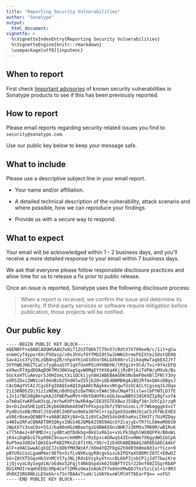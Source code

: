 ```yaml
---
title: "Reporting Security Vulnerabilities"
author: "Sonatype"
output:
  html_document:
vignette: >
  %\VignetteIndexEntry{Reporting Security Vulnerabilities}
  %\VignetteEngine{knitr::rmarkdown}
  \usepackage[utf8]{inputenc}
---
```


## When to report

First check
[Important advisories](https://support.sonatype.com/hc/en-us/sections/203012668-Security-Advisories) of known security vulnerabilities in Sonatype products to see if this has been previously reported.

## How to report

Please email reports regarding security related issues you find to `security@sonatype.com`.

Use our public key below to keep your message safe.

## What to include

Please use a descriptive subject line in your email report.

 * Your name and/or affiliation.

 * A detailed technical description of the vulnerability, attack scenario and where
possible, how we can reproduce your findings.

 * Provide us with a secure way to respond.

## What to expect

Your email will be acknowledged within 1 - 2 business days, and you'll receive a
more detailed response to your email within 7 business days.

We ask that everyone please follow responsible disclosure practices and allow
time for us to release a fix prior to public release.

Once an issue is reported, Sonatype uses the following disclosure process:

> When a report is received, we confirm the issue and determine its severity.
> If third-party services or software require mitigation before publication, those
projects will be notified.

## Our public key

```console
-----BEGIN PUBLIC KEY BLOCK-----
mQENBFF+a9ABCADQWSAAU7w9i71Zn3TQ6k7lT9x57cRdtX7V709oeN/c/1it+gCw
onmmCyf4ypor6XcPSOasp/x0s3hVuf6YfMbI0tSwJUWWihrmoPGIXtmiSOotQE0Q
Sav41xs3YyI9LzQB4ngZR/nhp4YhioD1dVorD6LGXk08rvl2ikoqHwTagbEXZJY7
3VYhW6JHbZTLwCsfyg6uaSYF1qXfUxHPOiHYKNbhK/tM3giX+9ld/7xi+9f4zEFQ
eX9wcRTdgdDOAqDOK7MV30KXagSqvW0MgEYtKX6q4KjjRzBYjkiTdFW/yMXub/Bs
5UckxHTCuAmvpr5J0HIUeLtXi1QCkijyn8HJABEBAAG0KVNvbmF0eXBlIFNlY3Vy
aXR5IDxzZWN1cml0eUBzb25hdHlwZS5jb20+iQE4BBMBAgAiBQJRfmvQAhsDBgsJ
CAcDAgYVCAIJCgsEFgIDAQIeAQIXgAAKCRAgkmxsNtgwfUzbCACLtCgieq1kJOqo
2i136ND5ZOj31zIzNENLn8dhSg5zQwTHOcntWAtS8uCNq4fSlslwvlbPYWTLD7fE
iJn1z7BCU8gBk+pkAJJFWEPweMVt+9bYQ4HfKceGbJeuwBBhS34SK9ZIp9gfxxfA
oTm0aGYwKR5wH3sqL/mrhwKhPt9wXR4qwlE635STEX8wzJ5SBqf3ArJUtCp1rzgR
Dx+DiZed5HE1pOI2Kyb6O80bm485WThPXxpvp3bfzTNYoGzeLi/F7WkmgggkXxsT
Pyd0sSx0B/MO4lJtQvEBlIHDFno9mXa30fKl+rzp2geG5UxNHJUjaC5JhfWLEXEX
wV0ErBsmuQENBFF+a9ABCADXj04+GLIz8VCaZH554nUHEhaKoiIXH3Tj7UiMZDqy
o4WIw2RFaCQNA8T0R5Q0yxINU146JQMbA2SN59AGcGYZcajyEvTR7tLG0meMO6S0
JWpkX7s3xaC0s+5SJ/ba00oHGzW0aotgzG9BWA5OniNHK7zZKMVu7M80M/wB1RvK
x775hAeJ+8F9MDJ+ijydBtaOfDdkbg+0kU1xR6Io+vVLPk38ghlWU8QFP4/B0oWi
jK4xiDqK6cG7kyH9kC9nau+ckH8MrJ/RzEpsc4GRwqS4IEnvHWe7XbgydWS1bCp6
8uP5ma3d02elQmSEa+PABIPKnZcAf1YKLr9O/+IzEdOhABEBAAGJAR8EGAECAAkF
AlF+a9ACGwwACgkQIJJsbDbYMH3WzAf/XOm4YQZFOgG2h9d03m8me8d1vrYico+0
pBYU9iCozLgamM4er9Efb+XzfLvNVKuqyR0cgvGszukIPQYeX58DMrZ07C+E0wDZ
bG+ZAYXT5GqsHkSVnMCVIfyJNLjR4sbVzykyVtnccBL6bP3jxbCP1jJdT7bwiKre
1jQjvyoL0yIegdiN/oEdmx52Fqjt4NkQsp4sk625UBFTVISr22bnf60ZIGgrRbAP
DU1XMdIrmqmhEEQcXMp4CeflDMksOmaIeAUkZY7eddnXMwQDJTnz5ziCal+1r0R3
dh0XISRG0NkiLEXeGkrs7Sn7BAAsTsaH/1zU6YbvoWlMlHYT6EarFQ== =sFGt
-----END PUBLIC KEY BLOCK-----
```
